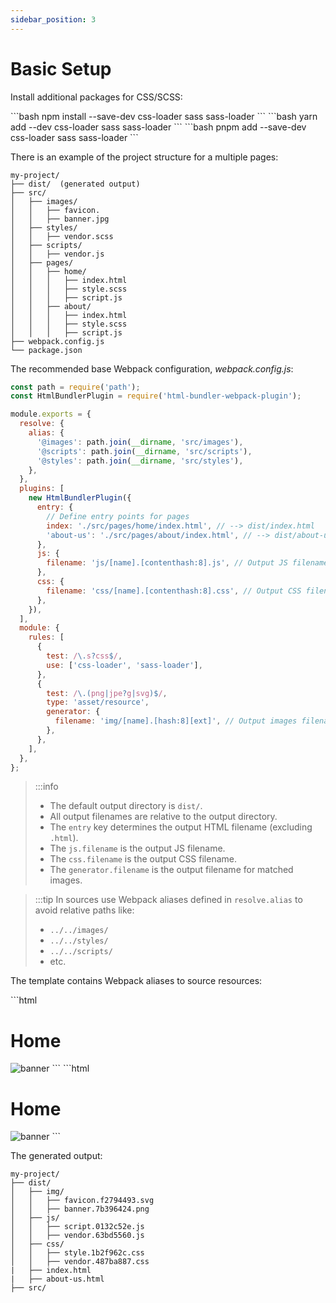 ```yaml
---
sidebar_position: 3
---
```



# Basic Setup

Install additional packages for CSS/SCSS:

<Tabs groupId="packages">
  <TabItem value="npm" label="npm">
    ```bash
    npm install --save-dev css-loader sass sass-loader
    ```
  </TabItem>
  <TabItem value="yarn" label="yarn">
    ```bash
    yarn add --dev css-loader sass sass-loader
    ```
  </TabItem>
  <TabItem value="pnpm" label="pnpm">
    ```bash
    pnpm add --save-dev css-loader sass sass-loader
    ```
  </TabItem>
</Tabs>

There is an example of the project structure for a multiple pages:

```
my-project/
├── dist/  (generated output)
├── src/
│   ├── images/
│   │   ├── favicon.
│   │   ├── banner.jpg
│   ├── styles/
│   │   ├── vendor.scss
│   ├── scripts/
│   │   ├── vendor.js
│   ├── pages/
│   │   ├── home/
│   │   │   ├── index.html
│   │   │   ├── style.scss
│   │   │   ├── script.js
│   │   ├── about/
│   │   │   ├── index.html
│   │   │   ├── style.scss
│   │   │   ├── script.js
├── webpack.config.js
└── package.json

```

The recommended base Webpack configuration, _webpack.config.js_:

```js
const path = require('path');
const HtmlBundlerPlugin = require('html-bundler-webpack-plugin');

module.exports = {
  resolve: {
    alias: {
      '@images': path.join(__dirname, 'src/images'),
      '@scripts': path.join(__dirname, 'src/scripts'),
      '@styles': path.join(__dirname, 'src/styles'),
    },
  },
  plugins: [
    new HtmlBundlerPlugin({
      entry: {
        // Define entry points for pages
        index: './src/pages/home/index.html', // --> dist/index.html
        'about-us': './src/pages/about/index.html', // --> dist/about-us.html
      },
      js: {
        filename: 'js/[name].[contenthash:8].js', // Output JS filename
      },
      css: {
        filename: 'css/[name].[contenthash:8].css', // Output CSS filename
      },
    }),
  ],
  module: {
    rules: [
      {
        test: /\.s?css$/,
        use: ['css-loader', 'sass-loader'],
      },
      {
        test: /\.(png|jpe?g|svg)$/,
        type: 'asset/resource',
        generator: {
          filename: 'img/[name].[hash:8][ext]', // Output images filename
        },
      },
    ],
  },
};
```

> :::info
> - The default output directory is `dist/`.
> - All output filenames are relative to the output directory.
> - The `entry` key determines the output HTML filename (excluding `.html`).
> - The `js.filename` is the output JS filename.
> - The `css.filename` is the output CSS filename.
> - The `generator.filename` is the output filename for matched images.

> :::tip
> In sources use Webpack aliases defined in `resolve.alias` to avoid relative paths like:
> - `../../images/`
> - `../../styles/`
> - `../../scripts/`
> - etc.

The template contains Webpack aliases to source resources:

<Tabs groupId="resources">
  <TabItem value="src HTML" label="src/pages/home/index.html">
    ```html
    <!DOCTYPE html>
    <html lang="en">
    <head>
      <title>Home</title>
      <link href="@images/favicon.svg" rel="icon" type="image/svg+xml">
      <link href="./style.scss" rel="stylesheet"> <!-- local template directory -->
      <link href="@styles/vendor.scss" rel="stylesheet">
      <script src="@scripts/vendor.js" defer="defer"></script>
    </head>
    <body>
      <h1>Home</h1>
      <img src="@images/banner.png" alt="banner" />
      <script src="./script.js"></script> <!-- local template directory -->
    </body>
    </html>
    ```
  </TabItem>
  <TabItem value="dist HTML" label="dist/index.html (generated)">
    ```html
    <!DOCTYPE html>
    <html lang="en">
    <head>
      <title>Home</title>
      <link href="img/favicon.f2794493.svg" rel="icon" type="image/svg+xml">
      <link href="css/style.1b2f962c.css" rel="stylesheet">
      <link href="css/vendor.487ba887.css" rel="stylesheet">
      <script src="js/vendor.63bd5560.js" defer="defer"></script>
    </head>
    <body>
      <h1>Home</h1>
      <img src="img/banner.7b396424.png" alt="banner" />
      <script src="js/script.0132c52e.js"></script>
    </body>
    </html>
    ```
  </TabItem>
</Tabs>

The generated output:

```
my-project/
├── dist/
│   ├── img/
│   │   ├── favicon.f2794493.svg
│   │   ├── banner.7b396424.png
│   ├── js/
│   │   ├── script.0132c52e.js
│   │   ├── vendor.63bd5560.js
│   ├── css/
│   │   ├── style.1b2f962c.css
│   │   ├── vendor.487ba887.css
|   ├── index.html
|   ├── about-us.html
├── src/
```
